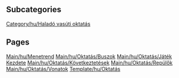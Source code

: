 
== Subcategories ==
[[Category/hu/Haladó vasúti oktatás]]

== Pages ==
[[Main/hu/Menetrend]]
[[Main/hu/Oktatás/Buszok]]
[[Main/hu/Oktatás/Játék Kezdete]]
[[Main/hu/Oktatás/Következtetések]]
[[Main/hu/Oktatás/Repülők]]
[[Main/hu/Oktatás/Vonatok]]
[[Template/hu/Oktatás]]
